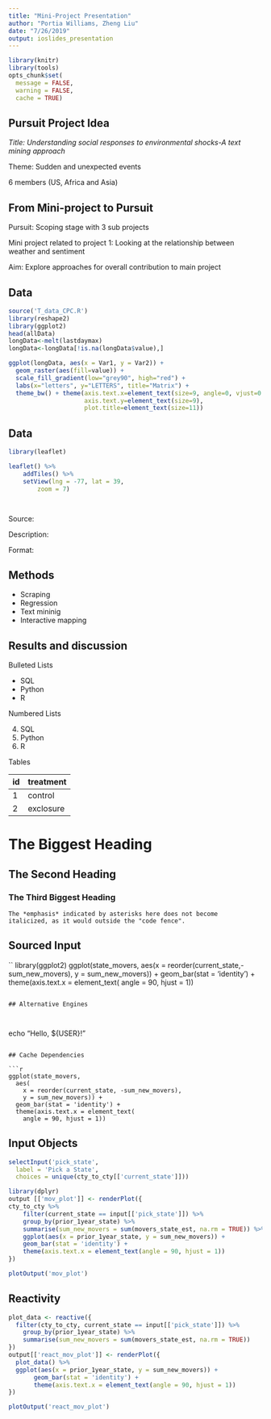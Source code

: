 ```yaml
---
title: "Mini-Project Presentation"
author: "Portia Williams, Zheng Liu"
date: "7/26/2019"
output: ioslides_presentation
---
```


```r

library(knitr)
library(tools)
opts_chunk$set(
  message = FALSE,
  warning = FALSE,
  cache = TRUE)
```

## Pursuit Project Idea


*Title: Understanding social responses to environmental shocks-A text mining approach*

Theme: Sudden and unexpected events

6 members (US, Africa and Asia)

## From Mini-project to Pursuit

Pursuit: Scoping stage with 3 sub projects

Mini project related to project 1: Looking at the relationship between weather and sentiment

Aim: Explore approaches for overall contribution to main project



## Data



```r
source('T_data_CPC.R')
library(reshape2)
library(ggplot2)
head(allData)
longData<-melt(lastdaymax)
longData<-longData[!is.na(longData$value),]

ggplot(longData, aes(x = Var1, y = Var2)) + 
  geom_raster(aes(fill=value)) + 
  scale_fill_gradient(low="grey90", high="red") +
  labs(x="letters", y="LETTERS", title="Matrix") +
  theme_bw() + theme(axis.text.x=element_text(size=9, angle=0, vjust=0.3),
                     axis.text.y=element_text(size=9),
                     plot.title=element_text(size=11))
```


## Data


```r
library(leaflet)

leaflet() %>%
    addTiles() %>%
    setView(lng = -77, lat = 39, 
        zoom = 7)




```

Source:

Description:

Format:



## Methods
- Scraping
- Regression
- Text mininig
- Interactive mapping

## Results and discussion






Bulleted Lists

- SQL
- Python
- R

Numbered Lists

4. SQL
1. Python
12. R

Tables

id | treatment
---|-----
1  | control
2  | exclosure

# The Biggest Heading

## The Second Heading

### The Third Biggest Heading



```
The *emphasis* indicated by asterisks here does not become
italicized, as it would outside the "code fence".
```






## Sourced Input


``
library(ggplot2)
ggplot(state_movers,
  aes(x = reorder(current_state,-sum_new_movers), y = sum_new_movers)) +
  geom_bar(stat = 'identity') +
  theme(axis.text.x = element_text(
    angle = 90, hjust = 1))
```

## Alternative Engines



```
echo "Hello, ${USER}!"
```

## Cache Dependencies

```r
ggplot(state_movers,
  aes(
    x = reorder(current_state, -sum_new_movers), 
    y = sum_new_movers)) +
  geom_bar(stat = 'identity') +
  theme(axis.text.x = element_text(
    angle = 90, hjust = 1))
```

## Input Objects

```r
selectInput('pick_state',
  label = 'Pick a State',
  choices = unique(cty_to_cty[['current_state']]))
```

```r
library(dplyr)
output [['mov_plot']] <- renderPlot({
cty_to_cty %>%
    filter(current_state == input[['pick_state']]) %>%
    group_by(prior_1year_state) %>%
    summarise(sum_new_movers = sum(movers_state_est, na.rm = TRUE)) %>%
    ggplot(aes(x = prior_1year_state, y = sum_new_movers)) +
    geom_bar(stat = 'identity') +
    theme(axis.text.x = element_text(angle = 90, hjust = 1))
})
```

```r
plotOutput('mov_plot')
```

## Reactivity

```r
plot_data <- reactive({
  filter(cty_to_cty, current_state == input[['pick_state']]) %>%
    group_by(prior_1year_state) %>%
    summarise(sum_new_movers = sum(movers_state_est, na.rm = TRUE))
})
output[['react_mov_plot']] <- renderPlot({
  plot_data() %>%
  ggplot(aes(x = prior_1year_state, y = sum_new_movers)) +
       geom_bar(stat = 'identity') +
       theme(axis.text.x = element_text(angle = 90, hjust = 1))
})
```

```r
plotOutput('react_mov_plot')
```



